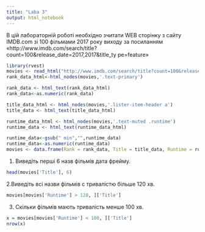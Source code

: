---
title: "Laba 3"
output: html_notebook
---

В цій лабораторній роботі необхідно зчитати WEB сторінку з сайту IMDB.com зі 
100 фільмами 2017 року виходу за посиланням 
«http://www.imdb.com/search/title?count=100&release_date=2017,2017&title_ty
pe=feature»


```{r}
library(rvest) 
movies <- read_html("http://www.imdb.com/search/title?count=100&release_date=2017,2017&title_type=feature") 
rank_data_html<-html_nodes(movies,'.text-primary') 

rank_data <- html_text(rank_data_html) 
rank_data<-as.numeric(rank_data)

title_data_html <- html_nodes(movies,'.lister-item-header a') 
title_data <- html_text(title_data_html)

runtime_data_html <- html_nodes(movies,'.text-muted .runtime') 
runtime_data <- html_text(runtime_data_html)

runtime_data<-gsub(" min","",runtime_data)
runtime_data<-as.numeric(runtime_data)
movies <- data.frame(Rank = rank_data, Title = title_data, Runtime = runtime_data, stringsAsFactors = FALSE )

```

1. Виведіть перші 6 назв фільмів дата фрейму.

```{r}
head(movies['Title'], 6)
```
2.Виведіть всі назви фільмів с тривалістю більше 120 хв.

```{r}
movies[movies['Runtime'] > 120, ]['Title']
```

3. Скільки фільмів мають тривалість менше 100 хв.

```{r}
x = movies[movies['Runtime'] < 100, ]['Title']
nrow(x)

```

